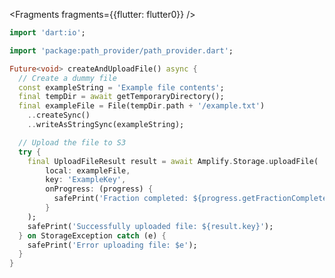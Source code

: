 


<Fragments fragments={{flutter: flutter0}} />

```dart
import 'dart:io';

import 'package:path_provider/path_provider.dart';

Future<void> createAndUploadFile() async {
  // Create a dummy file
  const exampleString = 'Example file contents';
  final tempDir = await getTemporaryDirectory();
  final exampleFile = File(tempDir.path + '/example.txt')
    ..createSync()
    ..writeAsStringSync(exampleString);

  // Upload the file to S3
  try {
    final UploadFileResult result = await Amplify.Storage.uploadFile(
        local: exampleFile,
        key: 'ExampleKey',
        onProgress: (progress) {
          safePrint('Fraction completed: ${progress.getFractionCompleted()}');
        }
    );
    safePrint('Successfully uploaded file: ${result.key}');
  } on StorageException catch (e) {
    safePrint('Error uploading file: $e');
  }
}
```

